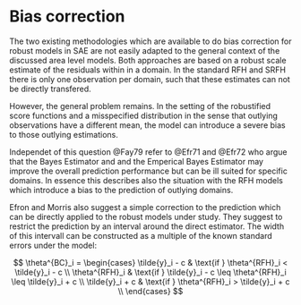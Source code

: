 # Bias correction

The two existing methodologies which are available to do bias correction for
robust models in SAE are not easily adapted to the general context of the
discussed area level models. Both approaches are based on a robust scale
estimate of the residuals within in a domain. In the standard RFH and SRFH there
is only one observation per domain, such that these estimates can not be
directly transfered.

However, the general problem remains. In the setting of the robustified score
functions and a misspecified distribution in the sense that outlying
observations have a different mean, the model can introduce a severe bias to
those outlying estimations.

Independet of this question @Fay79 refer to @Efr71 and @Efr72 who argue that the
Bayes Estimator and and the Emperical Bayes Estimator may improve the overall
prediction performance but can be ill suited for specific domains. In essence
this describes also the situation with the RFH models which introduce a bias to
the prediction of outlying domains.

Efron and Morris also suggest a simple correction to the prediction which can be
directly applied to the robust models under study. They suggest to restrict the 
prediction by an interval around the direct estimator. The width of this 
intervall can be constructed as a multiple of the known standard errors under
the model:

$$
\theta^{BC}_i = 
  \begin{cases}
    \tilde{y}_i - c & \text{if } \theta^{RFH}_i < \tilde{y}_i - c  \\
    \theta^{RFH}_i & \text{if } \tilde{y}_i - c \leq \theta^{RFH}_i \leq \tilde{y}_i + c \\
    \tilde{y}_i + c & \text{if } \theta^{RFH}_i > \tilde{y}_i + c \\
  \end{cases}
$$
